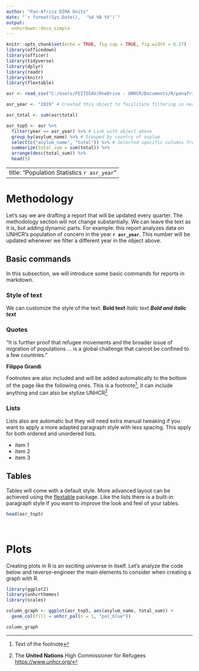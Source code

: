 ```yaml
---
author: "Pan-Africa DIMA Units"
date: "`r format(Sys.Date(),  '%d %B %Y')`"
output:
  unhcrdown::docx_simple
---
```


```r
knitr::opts_chunk$set(echo = TRUE, fig.cap = TRUE, fig.width = 6.27)
library(officedown)
library(officer)
library(tidyverse)
library(dplyr)
library(readr)
library(knitr)
library(flextable)

asr <- read_csv("C:/Users/FEITOSAV/OneDrive - UNHCR/Documents/R/panafrican-dima-r-training/dataviz_markdown/markdown/data/asr_demographics.csv")

asr_year <- "2019" # Created this object to facilitate filtering in next reports

asr_total <- sum(asr$total)

asr_top5 <- asr %>%
  filter(year == asr_year) %>% # Link with object above
  group_by(asylum_name) %>% # Grouped by country of asylum
  select(c("asylum_name", "total")) %>% # Selected specific columns from the original data frame
  summarize(total_sum = sum(total)) %>%
  arrange(desc(total_sum)) %>%
  head(5)

```

---
title: "Population Statistics `r asr_year`"
---

# Methodology

Let's say we are drafting a report that will be updated every quarter. The methodology section will not change substantially. We can leave the text as it is, but adding dynamic parts. For example: this report analyzes data on UNHCR's population of concern in the year **`r asr_year`**. This number will be updated whenever we filter a different year in the object above.

## Basic commands

In this subsection, we will introduce some basic commands for reports in markdown.

### Style of text

We can customize the style of the text. 
**Bold text** 
*Italic text* 
***Bold and italic text*** 

### Quotes
::: {custom-style="Quote"}

"It is further proof that refugee movements and the broader issue of migration of populations ... is a global challenge that cannot be confined to a few countries."

:::

**Filippo Grandi**

Footnotes are also included and will be added automatically to the bottom of the page like the following ones. This is a footnote^[Text of the footnote], it can include anything and can also be stylize UNHCR^[The **United Nations** High Commissioner for Refugees <https://www.unhcr.org/>]

### Lists

Lists also are automatic but they will need extra manual tweaking if you want to apply a more adapted paragraph style with less spacing. This apply for both ordered and unordered lists.

* item 1
* item 2
* item 3

## Tables

Tables will come with a default style. More advanced layout can be achieved using the [flextable](https://ardata-fr.github.io/flextable-book/index.html) package. Like the lists there is a built-in paragraph style if you want to improve the look and feel of your tables.

```r
head(asr_top5)
```

<br>

\newpage

# Plots

Creating plots in R is an exciting universe in itself. Let's analyze the code below and reverse-engineer the main elements to consider when creating a graph with R.


```r
library(ggplot2)
library(unhcrthemes)
library(scales)

column_graph <- ggplot(asr_top5, aes(asylum_name, total_sum)) +
  geom_col(fill = unhcr_pal(n = 1, "pal_blue"))

column_graph
```


